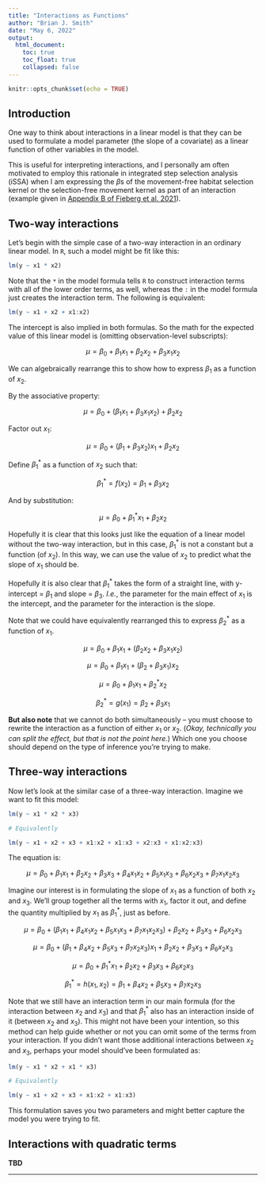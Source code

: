 ```yaml
---
title: "Interactions as Functions"
author: "Brian J. Smith"
date: "May 6, 2022"
output: 
  html_document:
    toc: true
    toc_float: true
    collapsed: false
---
```


```r
knitr::opts_chunk$set(echo = TRUE)
```

## Introduction

One way to think about interactions in a linear model is that they can be used to formulate a model parameter (the slope of a covariate) as a linear function of other variables in the model. 

This is useful for interpreting interactions, and I personally am often motivated to employ this rationale in integrated step selection analysis (iSSA) when I am expressing the $\beta$s of the movement-free habitat selection kernel or the selection-free movement kernel as part of an interaction (example given in [Appendix B of Fieberg et al. 2021](https://conservancy.umn.edu/bitstream/handle/11299/218272/AppB_SSF_examples.html?sequence=26&isAllowed=y#Movement_and_Habitat_Interactions)).

## Two-way interactions

Let's begin with the simple case of a two-way interaction in an ordinary linear model. In `R`, such a model might be fit like this:

```r
lm(y ~ x1 * x2)
```

Note that the `*` in the model formula tells `R` to construct interaction terms with all of the lower order terms, as well, whereas the `:` in the model formula just creates the interaction term. The following is equivalent:

```r
lm(y ~ x1 + x2 + x1:x2)
```

The intercept is also implied in both formulas. So the math for the expected value of this linear model is (omitting observation-level subscripts):

$$\mu = \beta_0 + \beta_1 x_1 + \beta_2 x_2 + \beta_3 x_1 x_2$$

We can algebraically rearrange this to show how to express $\beta_1$ as a function of $x_2$.

By the associative property:

$$\mu = \beta_0 + (\beta_1 x_1 + \beta_3 x_1 x_2) + \beta_2 x_2$$

Factor out $x_1$:

$$\mu = \beta_0 + (\beta_1 + \beta_3 x_2)x_1  + \beta_2 x_2$$

Define $\beta_1^*$ as a function of $x_2$ such that:

$$\beta_1^* = f(x_2) = \beta_1 + \beta_3 x_2$$

And by substitution:

$$\mu = \beta_0 + \beta_1^* x_1  + \beta_2 x_2$$

Hopefully it is clear that this looks just like the equation of a linear model without the two-way interaction, but in this case, $\beta_1^*$ is not a constant but a function (of $x_2$). In this way, we can use the value of $x_2$ to predict what the slope of $x_1$ should be.

Hopefully it is also clear that $\beta_1^*$ takes the form of a straight line, with y-intercept = $\beta_1$ and slope = $\beta_3$. *I.e.*, the parameter for the main effect of $x_1$ is the intercept, and the parameter for the interaction is the slope. 

Note that we could have equivalently rearranged this to express $\beta_2^*$ as a function of $x_1$.

$$\mu = \beta_0 + \beta_1 x_1 + (\beta_2 x_2 + \beta_3 x_1 x_2)$$

$$\mu = \beta_0 + \beta_1 x_1 + (\beta_2  + \beta_3 x_1 )x_2$$

$$\mu = \beta_0 + \beta_1 x_1 + \beta_2^* x_2$$

$$\beta_2^* = g(x_1) = \beta_2  + \beta_3 x_1$$

**But also note** that we cannot do both simultaneously -- you must choose to rewrite the interaction as a function of either $x_1$ or $x_2$. (*Okay, technically you can split the effect, but that is not the point here.*) Which one you choose should depend on the type of inference you're trying to make.

## Three-way interactions

Now let's look at the similar case of a three-way interaction. Imagine we want to fit this model:

```r
lm(y ~ x1 * x2 * x3)

# Equivalently

lm(y ~ x1 + x2 + x3 + x1:x2 + x1:x3 + x2:x3 + x1:x2:x3)
```

The equation is:

$$\mu = \beta_0 + \beta_1 x_1 + \beta_2 x_2 + \beta_3 x_3 + \beta_4 x_1 x_2 + \beta_5 x_1 x_3 + \beta_6 x_2 x_3 + \beta_7 x_1 x_2 x_3$$

Imagine our interest is in formulating the slope of $x_1$ as a function of both $x_2$ and $x_3$. We'll group together all the terms with $x_1$, factor it out, and define the quantity multiplied by $x_1$ as $\beta_1^*$, just as before.

$$\mu = \beta_0 + (\beta_1 x_1 + \beta_4 x_1 x_2 + \beta_5 x_1 x_3 + \beta_7 x_1 x_2 x_3) + \beta_2 x_2 + \beta_3 x_3 + \beta_6 x_2 x_3$$

$$\mu = \beta_0 + (\beta_1 + \beta_4 x_2 + \beta_5 x_3 + \beta_7 x_2 x_3) x_1  + \beta_2 x_2 + \beta_3 x_3 + \beta_6 x_2 x_3$$

$$\mu = \beta_0 + \beta_1^* x_1  + \beta_2 x_2 + \beta_3 x_3 + \beta_6 x_2 x_3$$

$$\beta_1^* = h(x_1, x_2) = \beta_1 + \beta_4 x_2 + \beta_5 x_3 + \beta_7 x_2 x_3$$

Note that we still have an interaction term in our main formula (for the interaction between $x_2$ and $x_3$) and that $\beta_1^*$ also has an interaction inside of it (between $x_2$ and $x_3$). This might not have been your intention, so this method can help guide whether or not you can omit some of the terms from your interaction. If you didn't want those additional interactions between $x_2$ and $x_3$, perhaps your model should've been formulated as:

```r
lm(y ~ x1 * x2 + x1 * x3)

# Equivalently

lm(y ~ x1 + x2 + x3 + x1:x2 + x1:x3)
```

This formulation saves you two parameters and might better capture the model you were trying to fit.

## Interactions with quadratic terms

**TBD**

---